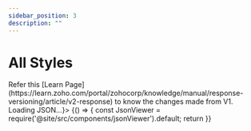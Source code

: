 ```yaml
---
sidebar_position: 3
description: ""
---
```



# All Styles

<Tabs>
<TabItem value="cellStyle" label="Cell Styles Definition" default>
Refer this [Learn Page](https://learn.zoho.com/portal/zohocorp/knowledge/manual/response-versioning/article/v2-response) to know the changes made from V1.
<BrowserOnly fallback={<div>Loading JSON...</div>}>
{() => {
    const JsonViewer = require('@site/src/components/jsonViewer').default;
    return <JsonViewer data={{
        "CELLSTYLES_DEFINITION": {
        "META": {
            "ce3": [
                "#85c1e9",
                "#763e8d",
                18,
                "Lato",
                "bold",
                "italic",
                "solid",
                "solid",
                "wrap",
                "start",
                "middle",
                [
                    "0.0138in solid #000000",
                    "0.0138in solid #000000",
                    "0.0138in solid #000000",
                    "0.0138in solid #000000"
                ],
                "45",
                "2",
                "Lato",
                {
                    "FORMATTYPE": "ACCOUNTING",
                    "FORMATSTRING": "%5B%3E0%5D_%28%5B%24en-US%5D*%20%23%2C%23%230.00_%29%3B%5B%3C0%5D_%28%5B%24en-US%5D*%20%28%23%2C%23%230.00%29%3B_%28%5B%24en-US%5D*%20%22-%22%23%3F%3F_%29%3B_%28%40_%29",
                    "DECIMALS": 2,
                    "LEADINGZEROES": 1,
                    "ISGROUPINGUSED": true,
                    "ISCUSTOM": false
                }
            ],
            "Heading": [
                "",
                "",
                16,
                "",
                "bold",
                "italic",
                null,
                null,
                "",
                "center",
                null,
                [
                    "",
                    "",
                    "",
                    ""
                ],
                "",
                "",
                "",
                {}
            ],
            "Result2": [
                "",
                "",
                "",
                "",
                "",
                "",
                null,
                null,
                "",
                null,
                null,
                [
                    "",
                    "",
                    "",
                    ""
                ],
                "",
                "",
                "",
                {
                    "147": "CUSTOM",
                    "148": "%5B%3E%3D0%5D%5B%24en-US%5D%23%2C%23%230.00%3B%5BRED%5D%22-%22%5B%24en-US%5D%23%2C%23%230.00",
                    "154": true
                }
            ],
            "Default": [
                "",
                "#000000",
                10,
                "Roboto",
                "",
                "",
                null,
                null,
                "",
                null,
                null,
                [
                    "",
                    "",
                    "",
                    ""
                ],
                "",
                "",
                "ZSTHEME_MINOR",
                {}
            ],
            "ce1": [
                "",
                "#e31414",
                "",
                "",
                "",
                "",
                null,
                null,
                "",
                null,
                null,
                [
                    "",
                    "",
                    "",
                    ""
                ],
                "",
                "",
                "",
                {}
            ]
        }
    }
    }} />
    }}
</BrowserOnly>

</TabItem>

<!-- <TabItem value="columnHeader" label="Column Headers Definition">
<JsonViewer data={{
    "COLUMN_HEADERS_DEFINITION": {
    "META": {
        "co1": 100,
        "co2": 223,
        "default_co": 100
    }
}
}} />
</TabItem>

<TabItem value="rowHeaders" label="Row Headers Definition">
<JsonViewer data={{
    "ROW_HEADERS_DEFINITION": {
    "META": {
        "ro2": 71,
        "ro1": 19,
        "default_ro": 19
    }
}
}} />
</TabItem>


<TabItem value="textStyle" label="Text Styles Definition">
<JsonViewer data={{
    "TEXT_STYLES_DEFINTION": {
    "META": {
        "T1": [
            "#e31414",
            "16pt",
            "",
            "bold",
            "italic",
            "solid",
            "solid"
        ]
    }
}
}} />
</TabItem> -->
</Tabs>